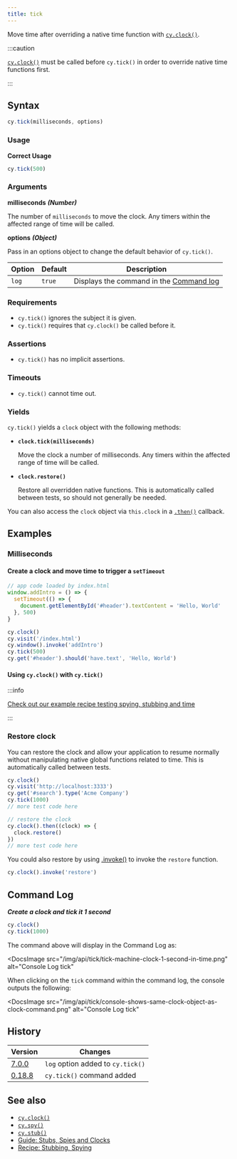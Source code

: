 ```yaml
---
title: tick
---
```


Move time after overriding a native time function with
[`cy.clock()`](/api/commands/clock).

:::caution

[`cy.clock()`](/api/commands/clock) must be called before `cy.tick()` in order
to override native time functions first.

:::

## Syntax

```javascript
cy.tick(milliseconds, options)
```

### Usage

**<Icon name="check-circle" color="green" /> Correct Usage**

```javascript
cy.tick(500)
```

### Arguments

**<Icon name="angle-right" /> milliseconds** **_(Number)_**

The number of `milliseconds` to move the clock. Any timers within the affected
range of time will be called.

**<Icon name="angle-right" /> options** **_(Object)_**

Pass in an options object to change the default behavior of `cy.tick()`.

| Option | Default | Description                                                                              |
| ------ | ------- | ---------------------------------------------------------------------------------------- |
| `log`  | `true`  | Displays the command in the [Command log](/guides/core-concepts/cypress-app#Command-Log) |

### Requirements [<Icon name="question-circle"/>](/guides/core-concepts/introduction-to-cypress#Chains-of-Commands)

- `cy.tick()` ignores the subject it is given.
- `cy.tick()` requires that `cy.clock()` be called before it.

### Assertions [<Icon name="question-circle"/>](/guides/core-concepts/introduction-to-cypress#Assertions)

- `cy.tick()` has no implicit assertions.

### Timeouts [<Icon name="question-circle"/>](/guides/core-concepts/introduction-to-cypress#Timeouts)

- `cy.tick()` cannot time out.

### Yields [<Icon name="question-circle"/>](/guides/core-concepts/introduction-to-cypress#Subject-Management)

`cy.tick()` yields a `clock` object with the following methods:

- **`clock.tick(milliseconds)`**

  Move the clock a number of milliseconds. Any timers within the affected range
  of time will be called.

- **`clock.restore()`**

  Restore all overridden native functions. This is automatically called between
  tests, so should not generally be needed.

You can also access the `clock` object via `this.clock` in a
[`.then()`](/api/commands/then) callback.

## Examples

### Milliseconds

#### Create a clock and move time to trigger a `setTimeout`

```javascript
// app code loaded by index.html
window.addIntro = () => {
  setTimeout(() => {
    document.getElementById('#header').textContent = 'Hello, World'
  }, 500)
}
```

```javascript
cy.clock()
cy.visit('/index.html')
cy.window().invoke('addIntro')
cy.tick(500)
cy.get('#header').should('have.text', 'Hello, World')
```

#### Using `cy.clock()` with `cy.tick()`

:::info

[Check out our example recipe testing spying, stubbing and time](/examples/recipes#Stubbing-and-spying)

:::

### Restore clock

You can restore the clock and allow your application to resume normally without
manipulating native global functions related to time. This is automatically
called between tests.

```javascript
cy.clock()
cy.visit('http://localhost:3333')
cy.get('#search').type('Acme Company')
cy.tick(1000)
// more test code here

// restore the clock
cy.clock().then((clock) => {
  clock.restore()
})
// more test code here
```

You could also restore by using [.invoke()](/api/commands/invoke) to invoke the
`restore` function.

```js
cy.clock().invoke('restore')
```

## Command Log

**_Create a clock and tick it 1 second_**

```javascript
cy.clock()
cy.tick(1000)
```

The command above will display in the Command Log as:

<DocsImage
  src="/img/api/tick/tick-machine-clock-1-second-in-time.png"
  alt="Console Log tick"
></DocsImage>

When clicking on the `tick` command within the command log, the console outputs
the following:

<DocsImage
  src="/img/api/tick/console-shows-same-clock-object-as-clock-command.png"
  alt="Console Log tick"
></DocsImage>

## History

| Version                                       | Changes                           |
| --------------------------------------------- | --------------------------------- |
| [7.0.0](/guides/references/changelog#7-0-0)   | `log` option added to `cy.tick()` |
| [0.18.8](/guides/references/changelog#0-18-8) | `cy.tick()` command added         |

## See also

- [`cy.clock()`](/api/commands/clock)
- [`cy.spy()`](/api/commands/spy)
- [`cy.stub()`](/api/commands/stub)
- [Guide: Stubs, Spies and Clocks](/guides/guides/stubs-spies-and-clocks)
- [Recipe: Stubbing, Spying](/examples/recipes#Stubbing-and-spying)
